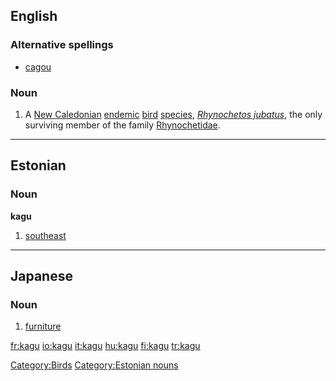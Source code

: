 {{also|kägu}}
==English==
{{wikipedia}}

===Alternative spellings===
*[[cagou]]

===Noun===
{{en-noun}}

# A [[New Caledonia]]n [[endemic]] [[bird]] [[species]], ''[[Rhynochetos jubatus]]'', the only surviving member of the family [[Rhynochetidae]].

[[Category:Birds]]

----

==Estonian==

===Noun===
'''kagu'''

# [[southeast]]

[[Category:Estonian nouns]]

----

==Japanese==

===Noun===
{{ja-noun|r|hira=かぐ}}

# {{ja-def|家具}} [[furniture]]

[[fr:kagu]]
[[io:kagu]]
[[it:kagu]]
[[hu:kagu]]
[[fi:kagu]]
[[tr:kagu]]
